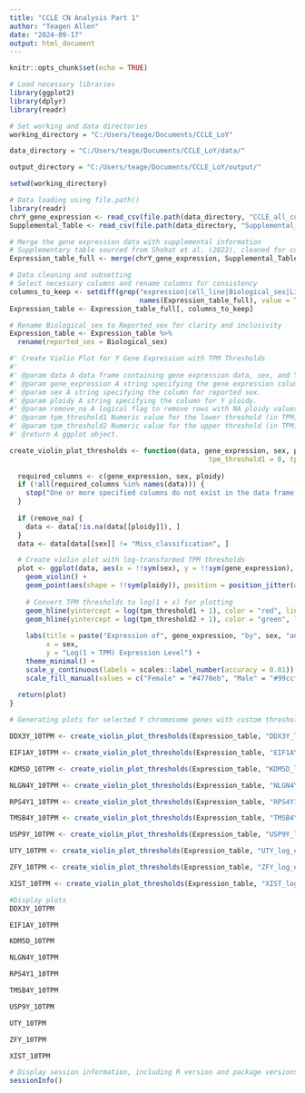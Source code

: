 ---
title: "CCLE CN Analysis Part 1"
author: "Teagen Allen"
date: "2024-09-17"
output: html_document
---

```{r setup, include=FALSE}
knitr::opts_chunk$set(echo = TRUE)
```

```{r libraries}
# Load necessary libraries
library(ggplot2)
library(dplyr)
library(readr)

```


```{r directories}
# Set working and data directories
working_directory = "C:/Users/teage/Documents/CCLE_LoY"  

data_directory = "C:/Users/teage/Documents/CCLE_LoY/data/"

output_directory = "C:/Users/teage/Documents/CCLE_LoY/output/"

setwd(working_directory) 

```


```{r data}
# Data loading using file.path()
library(readr)
chrY_gene_expression <- read_csv(file.path(data_directory, "CCLE_all_combined_gene_expression.csv"))
Supplemental_Table <- read_csv(file.path(data_directory, "Supplemental_Table_S1_cleaned.csv"))

```


```{r}
# Merge the gene expression data with supplemental information
# Supplementary table sourced from Shohat et al. (2022), cleaned for consistent column names
Expression_table_full <- merge(chrY_gene_expression, Supplemental_Table, by = "cell_line")


```

```{r}
# Data cleaning and subsetting
# Select necessary columns and rename columns for consistency
columns_to_keep <- setdiff(grep("expression|cell_line|Biological_sex|Lineage|Age|Y_ploidy|X_ploidy|Genotype|complement", 
                                names(Expression_table_full), value = TRUE), "Chr_Y_gene_expression_PC1")
Expression_table <- Expression_table_full[, columns_to_keep]

# Rename Biological_sex to Reported_sex for clarity and inclusivity
Expression_table <- Expression_table %>%
  rename(reported_sex = Biological_sex)

```


```{r}
#' Create Violin Plot for Y Gene Expression with TPM Thresholds
#'
#' @param data A data frame containing gene expression data, sex, and Y ploidy information.
#' @param gene_expression A string specifying the gene expression column.
#' @param sex A string specifying the column for reported sex.
#' @param ploidy A string specifying the column for Y ploidy.
#' @param remove_na A logical flag to remove rows with NA ploidy values. Default is TRUE.
#' @param tpm_threshold1 Numeric value for the lower threshold (in TPM).
#' @param tpm_threshold2 Numeric value for the upper threshold (in TPM).
#' @return A ggplot object.

create_violin_plot_thresholds <- function(data, gene_expression, sex, ploidy, remove_na = TRUE, 
                                                 tpm_threshold1 = 0, tpm_threshold2 = 0) {
  
  required_columns <- c(gene_expression, sex, ploidy)
  if (!all(required_columns %in% names(data))) {
    stop("One or more specified columns do not exist in the data frame.")
  }
  
  if (remove_na) {
    data <- data[!is.na(data[[ploidy]]), ]
  }
  data <- data[data[[sex]] != "Miss_classification", ]

  # Create violin plot with log-transformed TPM thresholds
  plot <- ggplot(data, aes(x = !!sym(sex), y = !!sym(gene_expression), fill = !!sym(sex))) + 
    geom_violin() +  
    geom_point(aes(shape = !!sym(ploidy)), position = position_jitter(width = 0.2)) +  
    
    # Convert TPM thresholds to log(1 + x) for plotting
    geom_hline(yintercept = log(tpm_threshold1 + 1), color = "red", linetype = "solid") + 
    geom_hline(yintercept = log(tpm_threshold2 + 1), color = "green", linetype = "dashed") +  
    
    labs(title = paste("Expression of", gene_expression, "by", sex, "and", ploidy),
         x = sex,
         y = "Log(1 + TPM) Expression Level") +
    theme_minimal() +
    scale_y_continuous(labels = scales::label_number(accuracy = 0.01)) +
    scale_fill_manual(values = c("Female" = "#4770eb", "Male" = "#99ccff"))  # Hardcoded custom colors
  
  return(plot)
}


```

```{r}
# Generating plots for selected Y chromosome genes with custom thresholds (3 SD and 5 SD)

DDX3Y_10TPM <- create_violin_plot_thresholds(Expression_table, "DDX3Y_log_expression", "reported_sex", "Y_ploidy",  tpm_threshold1 = 1, tpm_threshold2 = 10)

EIF1AY_10TPM <- create_violin_plot_thresholds(Expression_table, "EIF1AY_log_expression", "reported_sex", "Y_ploidy", tpm_threshold1 = 1, tpm_threshold2 = 10)

KDM5D_10TPM <- create_violin_plot_thresholds(Expression_table, "KDM5D_log_expression", "reported_sex", "Y_ploidy", tpm_threshold1 = 1, tpm_threshold2 = 10)

NLGN4Y_10TPM <- create_violin_plot_thresholds(Expression_table, "NLGN4Y_log_expression", "reported_sex", "Y_ploidy", tpm_threshold1 = 1, tpm_threshold2 = 10)

RPS4Y1_10TPM <- create_violin_plot_thresholds(Expression_table, "RPS4Y1_log_expression", "reported_sex", "Y_ploidy", tpm_threshold1 = 1, tpm_threshold2 = 10)

TMSB4Y_10TPM <- create_violin_plot_thresholds(Expression_table, "TMSB4Y_log_expression", "reported_sex", "Y_ploidy", tpm_threshold1 = 1, tpm_threshold2 = 10)

USP9Y_10TPM <- create_violin_plot_thresholds(Expression_table, "USP9Y_log_expression", "reported_sex", "Y_ploidy", tpm_threshold1 = 1, tpm_threshold2 = 10)

UTY_10TPM <- create_violin_plot_thresholds(Expression_table, "UTY_log_expression", "reported_sex", "Y_ploidy", tpm_threshold1 = 1, tpm_threshold2 = 10)

ZFY_10TPM <- create_violin_plot_thresholds(Expression_table, "ZFY_log_expression", "reported_sex", "Y_ploidy", tpm_threshold1 = 1, tpm_threshold2 = 10)

XIST_10TPM <- create_violin_plot_thresholds(Expression_table, "XIST_log_expression", "reported_sex", "Y_ploidy", tpm_threshold1 = 1, tpm_threshold2 = 10)

```

```{r}
#Display plots
DDX3Y_10TPM

EIF1AY_10TPM

KDM5D_10TPM

NLGN4Y_10TPM

RPS4Y1_10TPM

TMSB4Y_10TPM

USP9Y_10TPM 

UTY_10TPM 

ZFY_10TPM 

XIST_10TPM 


```

```{r session-info}
# Display session information, including R version and package versions
sessionInfo()

```

